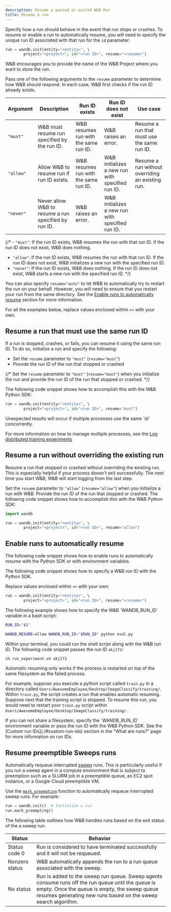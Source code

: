 ```yaml
---
description: Resume a paused or exited W&B Run
title: Resume a run
---
```


Specify how a run should behave in the event that run stops or crashes. To resume or enable a run to automatically resume, you will need to specify the unique run ID associated with that run for the `id` parameter:

```python
run = wandb.init(entity="<entity>", \ 
        project="<project>", id="<run ID>", resume="<resume>")
```

<Note>
W&B encourages you to provide the name of the W&B Project where you want to store the run.
</Note>

Pass one of the following arguments to the `resume` parameter to determine how W&B should respond. In each case, W&B first checks if the run ID already exists. 

|Argument | Description | Run ID exists| Run ID does not exist | Use case |
| --- | --- | -- | --| -- |
| `"must"` | W&B must resume run specified by the run ID. | W&B resumes run with the same run ID. | W&B raises an error. | Resume a run that must use the same run ID.  |
| `"allow"`| Allow W&B to resume run if run ID exists. | W&B resumes run with the same run ID. | W&B initializes a new run with specified run ID. | Resume a run without overriding an existing run. |
| `"never"`| Never allow W&B to resume a run specified by run ID. | W&B raises an error. | W&B initializes a new run with specified run ID. | |

{/* - `"must"`:  If the run ID exists, W&B resumes the run with that run ID. If the run ID does not exist, W&B does nothing. 
- `"allow"`:  If the run ID exists, W&B resumes the run with that run ID. If the run ID does not exist, W&B initializes a new run with the specified run ID.
- `"never"`: If the run ID exists, W&B does nothing. If the run ID does not exist, W&B starts a new run with the specified run ID. */}

You can also specify `resume="auto"` to let W&B to automatically try to restart the run on your behalf. However, you will need to ensure that you restart your run from the same directory. See the [Enable runs to automatically resume](#enable-runs-to-automatically-resume) section for more information.

For all the examples below, replace values enclosed within `<>` with your own.

## Resume a run that must use the same run ID
If a run is stopped, crashes, or fails, you can resume it using the same run ID. To do so, initialize a run and specify the following:

* Set the `resume` parameter to `"must"` (`resume="must"`) 
* Provide the run ID of the run that stopped or crashed

{/* Set the `resume` parameter to `"must"` (`resume="must"`) when you initialize the run and provide the run ID of the run that stopped or crashed. */}

The following code snippet shows how to accomplish this with the W&B Python SDK:

```python
run = wandb.init(entity="<entity>", \ 
        project="<project>", id="<run ID>", resume="must")
```

<Warning>
Unexpected results will occur if multiple processes use the same `id` concurrently. 


For more information on  how to manage multiple processes, see the [Log distributed training experiments](/models/track/log/distributed-training/)
</Warning>

## Resume a run without overriding the existing run
Resume a run that stopped or crashed without overriding the existing run. This is especially helpful if your process doesn't exit successfully. The next time you start W&B, W&B will start logging from the last step.

Set the `resume` parameter to `"allow"` (`resume="allow"`) when you initialize a run with W&B. Provide the run ID of the run that stopped or crashed. The following code snippet shows how to accomplish this with the W&B Python SDK:

```python
import wandb

run = wandb.init(entity="<entity>", \ 
        project="<project>", id="<run ID>", resume="allow")
```


## Enable runs to automatically resume 
The following code snippet shows how to enable runs to automatically resume with the Python SDK or with environment variables. 

<Tabs>
<Tab title="W&B Python SDK">
The following code snippet shows how to specify a W&B run ID with the Python SDK. 

Replace values enclosed within `<>` with your own:

```python
run = wandb.init(entity="<entity>", \ 
        project="<project>", id="<run ID>", resume="<resume>")
```
</Tab>
<Tab title="Shell script">
The following example shows how to specify the W&B `WANDB_RUN_ID` variable in a bash script: 

```bash title="run_experiment.sh"
RUN_ID="$1"

WANDB_RESUME=allow WANDB_RUN_ID="$RUN_ID" python eval.py
```
Within your terminal, you could run the shell script along with the W&B run ID. The following code snippet passes the run ID `akj172`: 

```bash
sh run_experiment.sh akj172 
```
</Tab>
</Tabs>


<Warning>
Automatic resuming only works if the process is restarted on top of the same filesystem as the failed process.
</Warning>


For example, suppose you execute a python script called `train.py` in a directory called `Users/AwesomeEmployee/Desktop/ImageClassify/training/`. Within `train.py`, the script creates a run that enables automatic resuming. Suppose next that the training script is stopped. To resume this run, you would need to restart your `train.py` script within `Users/AwesomeEmployee/Desktop/ImageClassify/training/` .


<Note>
If you can not share a filesystem, specify the `WANDB_RUN_ID` environment variable or pass the run ID with the W&B Python SDK. See the [Custom run IDs](./#custom-run-ids) section in the "What are runs?" page for more information on run IDs.
</Note>





## Resume preemptible Sweeps runs
Automatically requeue interrupted [sweep](/models/sweeps/) runs. This is particularly useful if you run a sweep agent in a compute environment that is subject to preemption such as a SLURM job in a preemptible queue, an EC2 spot instance, or a Google Cloud preemptible VM.

Use the [`mark_preempting`](/models/ref/python/experiments/run#mark_preempting) function to automatically requeue interrupted sweep runs. For example:

```python
run = wandb.init()  # Initialize a run
run.mark_preempting()
```
The following table outlines how W&B handles runs based on the exit status of the a sweep run.

|Status| Behavior |
|------| ---------|
|Status code 0| Run is considered to have terminated successfully and it will not be requeued.  |
|Nonzero status| W&B automatically appends the run to a run queue associated with the sweep.|
|No status| Run is added to the sweep run queue. Sweep agents consume runs off the run queue until the queue is empty. Once the queue is empty, the sweep queue resumes generating new runs based on the sweep search algorithm.|